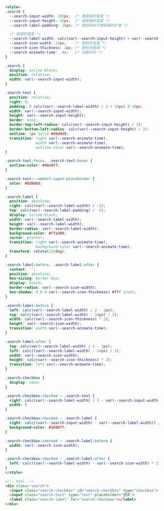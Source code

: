 ```html
<style>
.search {
  --search-input-width: 200px;  /* 搜索框的宽度 */
  --search-input-height: 45px;  /* 搜索框的高度 */
  --search-label-padding: 18px; /* 按钮相对于搜索框的扩展 */

  /* 按钮的宽度 */
  --search-label-width: calc(var(--search-input-height) + var(--search-label-padding));
  --search-icon-width: 24px;    /* 图标的宽度 */
  --search-icon-thickness: 2px; /* 图标的粗细 */
  --search-animate-time: .4s;   /* 动画时间 */
}

.search {
  display: inline-block;
  position: relative;
  width: var(--search-input-width);
}

.search-text {
  position: relative;
  right: 0;
  padding: 0 calc(var(--search-label-width) / 2 + 10px) 0 10px;
  width: var(--search-input-width);
  height: var(--search-input-height);
  border: none;
  border-top-left-radius: calc(var(--search-input-height) / 2);
  border-bottom-left-radius: calc(var(--search-input-height) / 2);
  outline: 1px solid #d9d9d9;
  transition: right var(--search-animate-time),
              width var(--search-animate-time),
              outline-color var(--search-animate-time);
}

.search-text:focus, .search-text:hover {
  outline-color: #40a9ff;
}

.search-text::-webkit-input-placeholder {
  color: #8d8d8d;
}

.search-label {
  position: absolute;
  right: calc(var(--search-label-width) / -2);
  top: calc(var(--search-label-padding) / -2);
  display: inline-block;
  width: var(--search-label-width);
  height: var(--search-label-width);
  border-radius: var(--search-label-width);
  background-color: #ffa300;
  cursor: pointer;
  transition: right var(--search-animate-time),
              background-color var(--search-animate-time);
  transform: rotate(225deg);
}

.search-label:before, .search-label:after {
  content: '';
  position: absolute;
  box-sizing: border-box;
  display: block;
  border-radius: var(--search-icon-width);
  box-shadow: 0 0 0 var(--search-icon-thickness) #fff inset;
}

.search-label:before {
  left: calc(var(--search-label-width) / 2 - 2px);
  top: calc((var(--search-label-width) - 24px) / 2);
  width: calc(var(--search-icon-thickness) * 2);
  height: var(--search-icon-width);
  transition: width var(--search-animate-time);
}

.search-label:after {
  top: calc(var(--search-label-width) / 2 - 2px);
  left: calc((var(--search-label-width) - 24px) / 2);
  width: var(--search-icon-width);
  height: calc(var(--search-icon-thickness) * 2);
  transition: left var(--search-animate-time);
}

.search-checkbox {
  display: none;
}

.search-checkbox:checked ~ .search-text {
  right: calc(var(--search-label-width) / 2 - var(--search-input-width) / 2 - 1px);
  width: 0
}

.search-checkbox:checked ~ .search-label {
  right: calc((var(--search-input-width) - var(--search-label-width)) / 2);
  background-color: #1890ff;
}

.search-checkbox:checked ~ .search-label:before {
  width: var(--search-icon-width);
}

.search-checkbox:checked ~ .search-label:after {
  left: calc((var(--search-label-width) - var(--search-icon-width) * 2) / 2);
}
</style>

<!-- html -->
<div class="search">
  <input class="search-checkbox" id="search-checkbox" type="checkbox">
  <input class="search-text" type="text" placeholder="搜索">
  <label class="search-label" for="search-checkbox"></label>
</div>
```